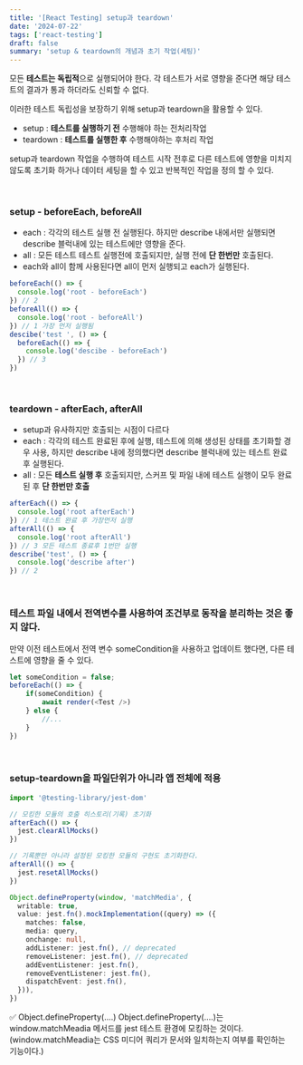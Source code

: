 ```yaml
---
title: '[React Testing] setup과 teardown'
date: '2024-07-22'
tags: ['react-testing']
draft: false
summary: 'setup & teardown의 개념과 초기 작업(세팅)'
---
```


모든 **테스트는 독립적**으로 실행되어야 한다. 각 테스트가 서로 영향을 준다면 해당 테스트의 결과가 통과 하더라도 신뢰할 수 없다.

이러한 테스트 독립성을 보장하기 위해 setup과 teardown을 활용할 수 있다.

- setup : **테스트를 실행하기 전** 수행해야 하는 전처리작업
- teardown : **테스트를 실행한 후** 수행해야하는 후처리 작업

setup과 teardown 작업을 수행하여 테스트 시작 전후로 다른 테스트에 영향을 미치지 않도록 초기화 하거나 데이터 세팅을 할 수 있고 반복적인 작업을 정의 할 수 있다.

<br />

### setup - beforeEach, beforeAll

- each : 각각의 테스트 실행 전 실행된다. 하지만 describe 내에서만 실행되면 describe 블럭내에 있는 테스트에만 영향을 준다.
- all : 모든 테스트 테스트 실행전에 호출되지만, 실행 전에 **단 한번만** 호출된다.
- each와 all이 함께 사용된다면 all이 먼저 실행되고 each가 실행된다.

```typescript
beforeEach(() => {
  console.log('root - beforeEach')
}) // 2
beforeAll(() => {
  console.log('root - beforeAll')
}) // 1 가장 먼저 실행됨
descibe('test ', () => {
  beforeEach(() => {
    console.log('descibe - beforeEach')
  }) // 3
})
```

<br />

### teardown - afterEach, afterAll

- setup과 유사하지만 호출되는 시점이 다르다
- each : 각각의 테스트 완료된 후에 실행, 테스트에 의해 생성된 상태를 초기화할 경우 사용, 하지만 describe 내에 정의했다면 describe 블럭내에 있는 테스트 완료후 실행된다.
- all : 모든 **테스트 실행 후** 호출되지만, 스커프 및 파일 내에 테스트 실행이 모두 완료된 후 **단 한번만 호출**

```typescript
afterEach(() => {
  console.log('root afterEach')
}) // 1 테스트 완료 후 가장먼저 실행
afterAll(() => {
  console.log('root afterAll')
}) // 3 모든 테스트 종료후 1번만 실행
describe('test', () => {
  console.log('describe after')
}) // 2
```

<br />

### 테스트 파일 내에서 전역변수를 사용하여 조건부로 동작을 분리하는 것은 좋지 않다.

만약 이전 테스트에서 전역 변수 someCondition을 사용하고 업데이트 했다면, 다른 테스트에 영향을 줄 수 있다.

```typescript
let someCondition = false;
beforeEach(() => {
	if(someCondition) {
		await render(<Test />)
	} else {
		//...
	}
})
```

<br />

### setup-teardown을 파일단위가 아니라 앱 전체에 적용

```typescript
import '@testing-library/jest-dom'

// 모킹한 모듈의 호출 히스토리(기록) 초기화
afterEach(() => {
  jest.clearAllMocks()
})

// 기록뿐만 아니라 설정된 모킹한 모듈의 구현도 초기화한다.
afterAll(() => {
  jest.resetAllMocks()
})

Object.defineProperty(window, 'matchMedia', {
  writable: true,
  value: jest.fn().mockImplementation((query) => ({
    matches: false,
    media: query,
    onchange: null,
    addListener: jest.fn(), // deprecated
    removeListener: jest.fn(), // deprecated
    addEventListener: jest.fn(),
    removeEventListener: jest.fn(),
    dispatchEvent: jest.fn(),
  })),
})
```

✅ Object.defineProperty(....)
Object.defineProperty(....)는 window.matchMeadia 메서드를 jest 테스트 환경에 모킹하는 것이다.
(window.matchMeadia는 CSS 미디어 쿼리가 문서와 일치하는지 여부를 확인하는 기능이다.)
